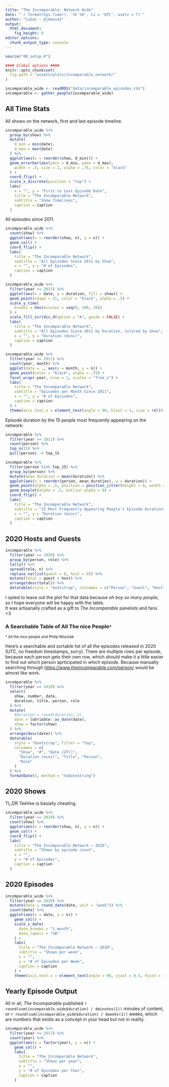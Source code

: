 ```yaml
---
title: "The Incomparable: Network Wide"
date: "`r format(Sys.time(), '%F %R', tz = 'UTC', usetz = T)`"
author: "Lukas — @jemus42"
output: 
  html_document:
    fig_height: 8
editor_options: 
  chunk_output_type: console
---
```


```r
source("00_setup.R")

#### Global options ####
knitr::opts_chunk$set(
  fig.path = "assets/plots/incomparable_network/"
)

incomparable_wide <- readRDS("data/incomparable_episodes.rds")
incomparable <- gather_people(incomparable_wide)
```

## All Time Stats

All shows on the network, first and last episode timeline.

```r
incomparable_wide %>%
  group_by(show) %>%
  mutate(
    d_min = min(date),
    d_max = max(date)
  ) %>%
  ggplot(aes(x = reorder(show, d_min))) +
  geom_errorbar(aes(ymin = d_min, ymax = d_max),
    width = .5, size = 2, alpha = .75, color = "black"
  ) +
  coord_flip() +
  scale_x_discrete(position = "top") +
  labs(
    x = "", y = "First to Last Episode Date",
    title = "The Incomparable Network",
    subtitle = "Show Timelines",
    caption = caption
  )
```


All episodes since 2011.

```r
incomparable_wide %>%
  count(show) %>%
  ggplot(aes(x = reorder(show, n), y = n)) +
  geom_col() +
  coord_flip() +
  labs(
    title = "The Incomparable Network",
    subtitle = "All Episodes Since 2011 by Show",
    x = "", y = "# of Episodes",
    caption = caption
  )

incomparable_wide %>%
  filter(year >= 2011) %>%
  ggplot(aes(x = date, y = duration, fill = show)) +
  geom_point(shape = 21, color = "black", alpha = .5) +
  scale_y_time(
    breaks = hms(minutes = seq(0, 300, 30))
  ) +
  scale_fill_viridis_d(option = "A", guide = FALSE) +
  labs(
    title = "The Incomparable Network",
    subtitle = "All Episodes Since 2011 by Duration, Colored by Show",
    x = "", y = "Duration (mins)",
    caption = caption
  )

incomparable_wide %>%
  filter(year >= 2011) %>%
  count(year, month) %>%
  ggplot(data = ., aes(x = month, y = n)) +
  geom_point(color = "black", alpha = .75) +
  facet_wrap(~year, nrow = 1, scales = "free_x") +
  labs(
    title = "The Incomparable Network",
    subtitle = "Episodes per Month Since 2011",
    x = "", y = "# of Episodes",
    caption = caption
  ) +
  theme(axis.text.x = element_text(angle = 90, hjust = 1, size = rel(0.5)))
```

Episode duration by the 15 people most frequently appearing on the network:

```r
incomparable %>%
  filter(year >= 2011) %>%
  count(person) %>%
  top_n(15) %>%
  pull(person) -> top_15

incomparable %>%
  filter(person %in% top_15) %>%
  group_by(person) %>%
  mutate(mean_duration = mean(duration)) %>%
  ggplot(aes(x = reorder(person, mean_duration), y = duration)) +
  geom_point(alpha = .5, position = position_jitter(height = 0, width = .25)) +
  geom_boxplot(alpha = .5, outlier.alpha = 0) +
  coord_flip() +
  labs(
    title = "The Incomparable Network",
    subtitle = "15 Most Frequently Appearing People's Episode Duration",
    x = "", y = "Duration (mins)",
    caption = caption
  )
```


## 2020 Hosts and Guests

```r
incomparable %>%
  filter(year == 2020) %>%
  group_by(person, role) %>%
  tally() %>%
  spread(role, n) %>%
  replace_na(list(guest = 0, host = 0)) %>%
  mutate(total = guest + host) %>%
  arrange(desc(total)) %>%
  datatable(style = "bootstrap", colnames = c("Person", "Guest", "Host", "Total Appearances"))
```

I opted to leave out the plot for that data because *oh boy so many people*, so I hope everyone will be happy with the table.  
It was artisanally crafted as a gift to *The Incomparable* panelists and fans <3

### A Searchable Table of All The nice People<small>*</small>

<small>* All the nice people _and_ Philip Mozolak</small>

Here's a searchable and sortable list of all the episodes released in 2020 (UTC, no freedom timestamps, sorry). There are multiple rows per episode, because each person gets their own row, which should make it a little easier to find out which person aprticipated in which episode. Because manually searching through <https://www.theincomparable.com/person/> would be almost like work.

```r
incomparable %>%
  filter(year == 2020) %>%
  select(
    show, number, date,
    duration, title, person, role
  ) %>%
  mutate(
    #duration = round(duration, 2),
    date = lubridate::as_date(date),
    show = factor(show)
  ) %>%
  arrange(desc(date)) %>%
  datatable(
    style = "bootstrap", filter = "top",
    colnames = c(
      "Show", "#", "Date (UTC)",
      "Duration (mins)", "Title", "Person",
      "Role"
    )
  ) %>%
  formatDate(3, method = "toDateString")
```

## 2020 Shows

TL;DR TeeVee is basially cheating.

```r
incomparable_wide %>%
  filter(year == 2020) %>%
  count(show) %>%
  ggplot(aes(x = reorder(show, n), y = n)) +
  geom_col() +
  coord_flip() +
  labs(
    title = "The Incomparable Network — 2020",
    subtitle = "Shows by episode count",
    x = "",
    y = "# of Episodes",
    caption = caption
  )
```

## 2020 Episodes

```r
incomparable_wide %>%
  filter(year == 2020) %>%
  mutate(date = round_date(date, unit = "week")) %>%
  count(date) %>%
  ggplot(aes(x = date, y = n)) +
    geom_col() +
    scale_x_date(
      date_breaks = "1 month",
      date_labels = "%B"
    ) +
    labs(
      title = "The Incomparable Network — 2020",
      subtitle = "Shows per week",
      x = "",
      y = "# of Episodes per Week",
      caption = caption
    ) +
    theme(axis.text.x = element_text(angle = 90, vjust = 0.5, hjust = 1))

```

## Yearly Episode Output

All in all, *The Incomparable* published `r round(sum(incomparable_wide$duration) / dminutes(1))` minutes of content, or `r round(sum(incomparable_wide$duration) / dweeks(1))` weeks, which are numbers that exists as a concept in your head but not in reality.

```r
incomparable_wide %>%
  filter(year >= 2011) %>%
  count(year) %>%
  ggplot(aes(x = factor(year), y = n)) +
    geom_col() +
    labs(
      title = "The Incomparable Network",
      subtitle = "Shows per year",
      x = "",
      y = "# of Episodes per Year",
      caption = caption
    )
```

